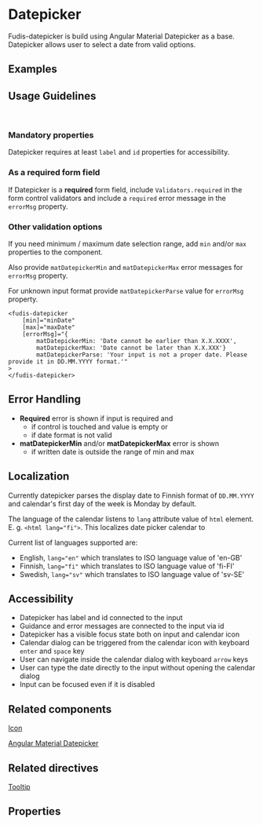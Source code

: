 
<Meta title="Components/Form/Datepicker" />

# Datepicker

Fudis-datepicker is build using Angular Material Datepicker as a base.
Datepicker allows user to select a date from valid options.

## Examples

<Canvas of={DatepickerStories.Datepicker}></Canvas>

## Usage Guidelines

<br />

### Mandatory properties

Datepicker requires at least `label` and `id` properties for accessibility.

### As a required form field

If Datepicker is a **required** form field, include `Validators.required` in the form control validators and include a `required` error message in the `errorMsg` property.

### Other validation options

If you need minimum / maximum date selection range, add `min` and/or `max` properties to the component.

Also provide `matDatepickerMin` and `matDatepickerMax` error messages for `errorMsg` property.

For unknown input format provide `matDatepickerParse` value for `errorMsg` property.

```
<fudis-datepicker
	[min]="minDate"
	[max]="maxDate"
	[errorMsg]="{
		matDatepickerMin: 'Date cannot be earlier than X.X.XXXX',
		matDatepickerMax: 'Date cannot be later than X.X.XXX'}
		matDatepickerParse: 'Your input is not a proper date. Please provide it in DD.MM.YYYY format.'"
>
</fudis-datepicker>
```

## Error Handling

- **Required** error is shown if input is required and
  - if control is touched and value is empty or
  - if date format is not valid
- **matDatepickerMin** and/or **matDatepickerMax** error is shown
  - if written date is outside the range of min and max

## Localization

Currently datepicker parses the display date to Finnish format of <code>DD.MM.YYYY</code> and calendar's first day of the week is Monday by default.

The language of the calendar listens to <code>lang</code> attribute value of <code>html</code> element. E. g. `<html lang="fi">`. This localizes date picker calendar to

Current list of languages supported are:

- English, `lang="en"` which translates to ISO language value of 'en-GB'
- Finnish, `lang="fi"` which translates to ISO language value of 'fi-FI'
- Swedish, `lang="sv"` which translates to ISO language value of 'sv-SE'

## Accessibility

- Datepicker has label and id connected to the input
- Guidance and error messages are connected to the input via id
- Datepicker has a visible focus state both on input and calendar icon
- Calendar dialog can be triggered from the calendar icon with keyboard <code>enter</code> and <code>space</code> key
- User can navigate inside the calendar dialog with keyboard <code>arrow</code> keys
- User can type the date directly to the input without opening the calendar dialog
- Input can be focused even if it is disabled

## Related components

[Icon](/docs/components-icon--icon)

[Angular Material Datepicker](https://material.angular.io/components/datepicker/overview)

## Related directives

[Tooltip](/docs/directives-tooltip--tooltip)

## Properties

<ArgTypes of={DatepickerComponent} />
